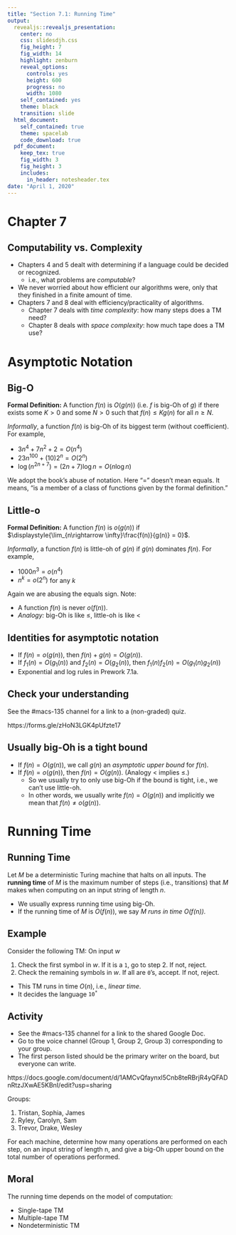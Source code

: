 ```yaml
---
title: "Section 7.1: Running Time"
output:
  revealjs::revealjs_presentation:
    center: no
    css: slidesdjh.css
    fig_height: 7
    fig_width: 14
    highlight: zenburn
    reveal_options:
      controls: yes
      height: 600
      progress: no
      width: 1080
    self_contained: yes
    theme: black
    transition: slide
  html_document:
    self_contained: true
    theme: spacelab
    code_download: true
  pdf_document:
    keep_tex: true
    fig_width: 3
    fig_height: 3
    includes:
      in_header: notesheader.tex
date: "April 1, 2020"
---
```


# Chapter 7

## Computability vs. Complexity

- Chapters 4 and 5 dealt with determining if a language could be decided or recognized.
    - i.e., what problems are *computable*?
- We never worried about how efficient our algorithms were, only that they finished in a finite amount of time.
- Chapters 7 and 8 deal with efficiency/practicality of algorithms.
    - Chapter 7 deals with *time complexity*: how many steps does a TM need?
    - Chapter 8 deals with *space complexity*: how much tape does a TM use?


# Asymptotic Notation

## Big-O

**Formal Definition:** A function $f(n)$ is $O(g(n))$ (i.e. $f$ is big-Oh of $g$) if there exists some $K > 0$ and some $N > 0$ such that $f(n) \leq Kg(n)$ for all $n \geq N$.

*Informally*, a function $f(n)$ is big-Oh of its biggest term (without coefficient). For example,

- $3n^4 + 7n^2 +2 = O(n^4)$
- $23n^{100} + (10)2^n = O(2^n)$
- $\log (n^{2n + 7}) = (2n+7)\log n  = O(n\log n)$

We adopt the book's abuse of notation. Here "=" doesn't mean equals. It means, "is a member of a class of functions given by the formal definition."

## Little-o

**Formal Definition:** A function $f(n)$ is $o(g(n))$ if $\displaystyle{\lim_{n\rightarrow \infty}\frac{f(n)}{g(n)} = 0}$.

*Informally*, a function $f(n)$ is little-oh of $g(n)$ if $g(n)$ dominates $f(n)$. For example,

- $1000n^3 = o(n^4)$
- $n^k = o(2^n)$ for any $k$

 Again we are abusing the equals sign. Note:
 
- A function $f(n)$ is never $o(f(n))$. 
- *Analogy:* big-Oh is like $\leq$, little-oh is like $<$

## Identities for asymptotic notation

- If $f(n) = o(g(n))$, then $f(n) + g(n) = O(g(n))$.
- If $f_1(n) = O(g_1(n))$ and $f_2(n) = O(g_2(n))$, then $f_1(n)f_2(n) = O(g_1(n)g_2(n))$
- Exponential and log rules in Prework 7.1a.

## Check your understanding

See the #macs-135 channel for a link to a (non-graded) quiz.

https://forms.gle/zHoN3LGK4pUfzte17

## Usually big-Oh is a tight bound

- If $f(n) = O(g(n))$, we call $g(n)$ an *asymptotic upper bound* for $f(n)$.
- If $f(n) = o(g(n))$, then $f(n) = O(g(n))$. (Analogy $<$ implies $\leq$.)
    - So we usually try to only use big-Oh if the bound is tight, i.e., we can't use little-oh.
    - In other words, we usually write $f(n) = O(g(n))$ and implicitly we mean that $f(n) \neq o(g(n))$.
    
# Running Time

## Running Time

Let $M$ be a deterministic Turing machine that halts on all inputs. The **running time** of $M$ is the maximum number of steps (i.e., transitions) that $M$ makes when computing on an input string of length $n$. 

- We usually express running time using big-Oh.
- If the running time of $M$ is $O(f(n))$, we say *$M$ runs in time $O(f(n))$.*

## Example

Consider the following TM: On input $w$

1. Check the first symbol in $w$. If it is a $\mathtt{1}$, go to step 2. If not, reject.
2. Check the remaining symbols in $w$. If all are $\mathtt{0}$'s, accept. If not, reject.

- This TM runs in time $O(n)$, i.e., *linear time*. 
- It decides the language $\mathtt{10^\ast}$
    
## Activity

- See the #macs-135 channel for a link to the shared Google Doc.
- Go to the voice channel (Group 1, Group 2, Group 3) corresponding to your group. 
- The first person listed should be the primary writer on the board, but everyone can write.

https://docs.google.com/document/d/1AMCvQfaynxl5Cnb8teRBrjR4yQFADnRtzJXwAE5KBnI/edit?usp=sharing

Groups: 

1. Tristan, Sophia, James
2. Ryley, Carolyn, Sam
3. Trevor, Drake, Wesley

For each machine, determine how many operations are performed on each step, on an input string of length n, and give a big-Oh upper bound on the total number of operations performed.


## Moral

The running time depends on the model of computation:

- Single-tape TM
- Multiple-tape TM
- Nondeterministic TM



